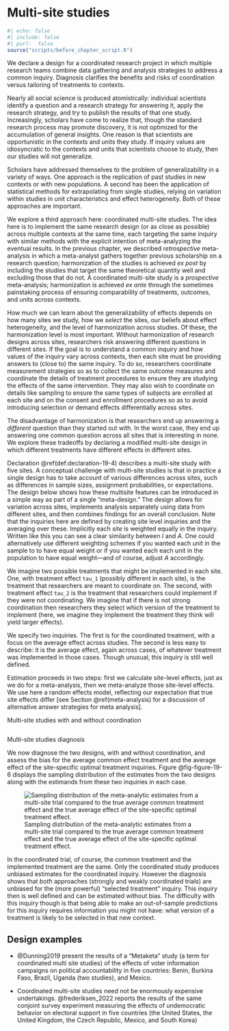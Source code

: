 # Multi-site studies {.unnumbered}

```r
#| echo: false
#| include: false
#| purl:  false
source("scripts/before_chapter_script.R")
```

:::: {.ddbox}
We declare a design for a coordinated research project in which multiple research teams combine data gathering and analysis strategies to address a common inquiry. Diagnosis clarifies the benefits and risks of coordination versus tailoring of treatments to contexts.    
::::

Nearly all social science is produced atomistically: individual scientists identify a question and a research strategy for answering it, apply the research strategy, and try to publish the results of that one study. Increasingly, scholars have come to realize that, though the standard research process may promote discovery, it is not optimized for the accumulation of general insights. One reason is that scientists are opportunistic in the contexts and units they study. If inquiry values are idiosyncratic to the contexts and units that scientists choose to study, then our studies will not generalize. 

Scholars have addressed themselves to the problem of generalizability in a variety of ways. One approach is the replication of past studies in new contexts or with new populations. A second has been the application of statistical methods for extrapolating from single studies, relying on variation within studies in unit characteristics and effect heterogeneity. Both of these approaches are important.

We explore a third approach here: coordinated multi-site studies. The idea here is to implement the same research design (or as close as possible) across multiple contexts at the same time, each targeting the same inquiry with similar methods with the explicit intention of meta-analyzing the eventual results. In the previous chapter, we described *retrospective* meta-analysis in which a meta-analyst gathers together previous scholarship on a research question; harmonization of the studies is achieved *ex post* by including the studies that target the same theoretical quantity well and excluding those that do not. A coordinated multi-site study is a *prospective* meta-analysis; harmonization is achieved *ex ante* through the sometimes painstaking process of ensuring comparability of treatments, outcomes, and units across contexts.

How much we can learn about the generalizability of effects depends on how many sites we study, how we *select* the sites, our beliefs about effect heterogeneity, and the level of harmonization across studies. Of these, the harmonization level is most important. Without harmonization of research designs across sites, researchers risk answering different questions in different sites. If the goal is to understand a common inquiry and how values of the inquiry vary across contexts, then each site must be providing answers to (close to) the same inquiry. To do so, researchers coordinate measurement strategies so as to collect the same outcome measures and coordinate the details of treatment procedures to ensure they are studying the effects of the same intervention. They may also wish to coordinate on details like sampling to ensure the same types of subjects are enrolled at each site and on the consent and enrollment procedures so as to avoid introducing selection or demand effects differentially across sites.

The disadvantage of harmonization is that researchers end up answering a *different* question than they started out with. In the worst case, they end up answering one common question across all sites that is interesting in none. We explore these tradeoffs by declaring a modified multi-site design in which different treatments have different effects in different sites. 

Declaration \@ref(def:declaration-19-4) describes a multi-site study with five sites. A conceptual challenge with multi-site studies is that in practice  a single design has to take account of various differences across sites, such as differences in sample sizes, assignment probabilities, or expectations. The design below shows how these multisite features can be introduced in a simple way as part of a single "meta-design." The design allows for variation across sites, implements analysis separately using data from different sites, and then combines findings for an overall conclusion. Note that the inquiries here are defined by creating site level inquiries and the averaging over these.    Implicitly each *site* is weighted equally in the inquiry. Written like this you can see a clear similarity  between  *I* and *A*. One could alternatively use different weighting schemes if you wanted each unit in the sample to to have equal weight or if you wanted each each unit in the population to have equal weight---and of course, adjust *A* accordingly.

We imagine two possible treatments that might be implemented in each site. One, with treatment effect `tau_1` (possibly different in each site), is the treatment that researchers are meant to coordinate on. The second, with treatment effect `tau_2` is the treatment that researchers could implement if they were not coordinating. We imagine that if there is not strong coordination then researchers they select which version of the treatment to implement (here, we imagine they implement the treatment they think will yield larger effects).

We specify two inquiries. The first is for the coordinated treatment, with a focus on the average effect across studies. The second is less easy to describe: it is the average effect, again across cases, of whatever treatment was implemented in those cases.  Though unusual, this inquiry is still well defined.  

Estimation proceeds in two steps: first we calculate site-level effects, just as we do for a meta-analysis, then we meta-analyze those site-level effects. We use here a random effects model, reflecting our expectation that true site effects differ [see Section \@ref(meta-analysis) for a discussion of alternative answer strategies for meta analysis]. 

:::{.definition #declaration-19-4}

Multi-site studies with and without coordination

```r
```

:::

:::{.lemma #diagnosis-19-4}

Multi-site studies diagnosis

We now diagnose the two designs, with and without coordination, and assess the bias for the average common effect treatment and the average effect of the site-specific optimal treatment inquiries. Figure @fig-figure-19-6 displays the sampling distribution of the estimates from the two designs along with the estimands from these two inquiries in each case.

![Sampling distribution of the meta-analytic estimates from a multi-site trial compared to the true average common treatment effect and the true average effect of the site-specific optimal treatment effect.](/figures/figure-19-6){#fig:figure-19-6}

In the coordinated trial, of course, the common treatment and the implemented treatment are the same. Only the coordinated study produces unbiased estimates for the coordinated inquiry.  However the diagnosis shows that *both* approaches (strongly  and weakly coordinated trials) are unbiased for the (more powerful) "selected treatment" inquiry. This inquiry then is well defined and can be estimated without bias. The difficulty with this inquiry though is that being able to make an out-of-sample predictions for this inquiry requires information you might not have: what version of a treatment is likely to be selected in that new  context. 

:::

## Design examples

- @Dunning2019 present the results of a "Metaketa" study (a term for coordinated multi site studies) of the effects of voter information campaigns on political accountability in five countries: Benin, Burkina Faso, Brazil, Uganda (two studies), and Mexico.

- Coordinated multi-site studies need not be enormously expensive undertakings. @frederiksen_2022 reports the results of the same conjoint survey experiment measuring the effects of undemocratic behavior on electoral support in five countries (the United States, the United Kingdom, the Czech Republic, Mexico, and South Korea)



